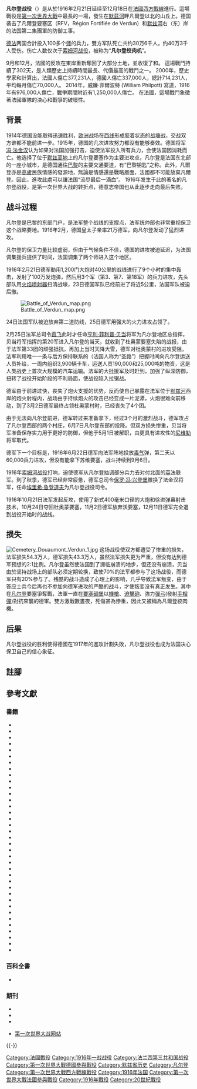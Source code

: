{{for|1917年的凡爾登戰役|第二次凡爾登戰役}}
{{Infobox Military Conflict
|conflict=凡尔登战役
|partof=[[第一次世界大戰|第一次世界大戰]][[西方戰線_(第一次世界大戰)|西方戰線]]
|image=[[File:Verdun_and_Vincinity_-_Map.jpg|300px]]
|caption=凡尔登战役图
|date=1916年2月21日–12月18日
|place=[[法國|法國]]默兹河畔[[凡尔登|凡尔登]]
|result=法國勝利
|combatant1={{flag|法兰西第三共和国}}
|combatant2={{flag|German Empire|name=德意志第二帝国}}
|commander1={{flagicon|France}} [[貝當|菲利普·貝當]]<br>{{flagicon|France}} [[罗贝尔·尼维勒|罗贝尔·尼维勒]]
|commander2={{flagicon|German Empire}} [[埃里希·馮·法金漢|埃里希·馮·法金漢]]<br>{{flagicon|German Empire}} [[威廉皇储_(德国)|威廉皇储]]
|strength1=75个师，约1,140,000人
|strength2=50个师，约1,250,000人
|casualties1 = 379,000–400,000人
* 163,000人阵亡
* 216,000人受伤
|casualties2 = 355,000-434,000人
* 143,000人阵亡
}}{{Campaignbox Western Front (World War I)}}

'''凡尔登战役'''（{{lang-fr|'''Bataille de Verdun'''}}）是从於1916年2月21日延续至12月18日在[[法國|法國]][[西方戰線_(第一次世界大戰)|西方戰線]]進行。這場戰役是[[第一次世界大戰|第一次世界大戰]]中最長的一場，發生在[[默茲河|默茲河]]畔凡爾登以北的山丘上。德国{{Link-en|德意志帝國陸軍第5集團軍|5th Army (German Empire)|第5集團軍}}袭击了凡爾登要塞区（RFV，Région Fortifiée de Verdun）和[[默兹河|默兹河]]右（东）岸的法国第二集團軍的防御工事。

[[德国|德]][[法国|法]]两国合計投入100多个[[師_(軍隊)|师]]的兵力，雙方军队死亡共约30万6千人，约40万3千人受伤。伤亡人数仅次于[[索姆河战役|索姆河战役]]，被称为“'''凡尔登绞肉机'''”。

9月和12月，法國的反攻在東岸重新奪回了大部分土地，並收復了{{le|杜奥蒙要塞|Fort Douaumont}}和{{le|法乌克斯要塞|Fort Vaux}}。 這場戰鬥持續了302天，是人類歷史上持續時間最長、代價最高的戰鬥之一。 2000年，歷史學家{{le|漢內斯·赫爾|Hannes Heer}}和{{le|克勞斯·瑙曼(歷史學家)|Klaus Naumann (historian)}}計算出，法國人傷亡377,231人，德國人傷亡337,000人，總計714,231人，平均每月傷亡70,000人。 2014年，威廉·菲爾波特 (William Philpott) 寫道，1916年有976,000人傷亡，戰爭期間附近有1,250,000人傷亡。 在法國，這場戰鬥象徵著法國軍隊的決心和戰爭的破壞性。

== 背景 ==
{{see also|布鲁西洛夫攻势|索姆河战役}}
1914年德国没能取得迅速胜利，[[欧洲|欧洲]]战场在[[西线|西线]]形成胶着状态的[[战壕|战壕]]战，交战双方谁都不能前进一步。1915年，德国的几次进攻努力都没有能够奏效。德国将军[[冯·法金汉|冯·法金汉]]认为如果对法国加强打击，迫使法军投入所有兵力，会使法国因消耗而亡。他选择了位于[[默兹高地|默兹高地]]上的凡尔登要塞作为主要进攻点，凡尔登是法国东北部的一座小城市，是德国通往[[巴黎|巴黎]]的主要交通要道，有“巴黎钥匙”之称。此外，凡爾登亦是[[高盧|高盧]]民族情感的發源地，無論是情感還是戰略層面，法國都不可能放棄凡爾登。因此，進攻此處可以讓法国“流尽最后一滴血”。
1916年发生于此的著名的凡尔登战役，是第一次世界大战的转折点，德意志帝国也从此逐步走向最后失败。

== 战斗过程 ==
凡尔登是巴黎的东部门户，是法军整个战线的支撑点，法军统帅部也非常重视保卫这个战略要地。1916年2月，德国皇太子亲率21万德军，向凡尔登发动了猛烈进攻。

凡尔登的保卫力量比较虚弱，但由于气候条件不佳，德国的进攻被迫延迟，为法国调集援兵提供了时间，法国调集了两个师进入这个地区。

1916年2月21日德军動用1,200门大炮对40公里的战线进行了9个小时的集中轰击，发射了100万发炮弹，然后用3个军（第3、第7、第18军）的兵力进攻，先头部队用[[火焰喷射器|火焰喷射器]]扫清战壕，23日德国军队已经前进了将近5公里，法国军队被迫后撤。

[[File:Battle_of_Verdun_map.png|thumb]]

24日法国军队被迫放弃第二道防线，25日德军用强大的火力进攻占领了{{le|杜奥蒙要塞|Fort Douaumont}}。

2月25日法军总司令[[霞飞|霞飞]]此时才任命[[亨利·菲利普·贝当|亨利·菲利普·贝当]]将军为凡尔登地区总指挥，贝当将军指挥的第20军进入凡尔登的当天，就收到了杜奥蒙要塞失陷的战报，由于法军第33团的顽强抵抗，再加上当时天降大雪，德军对杜奥蒙村的进攻受阻，法军利用唯一一条与后方保持联系的{{le|巴勒迪克-凡尔登公路|Voie Sacrée}}（法国人称为“圣路”）把握时间向凡尔登运送人员补给，一周内组织3,900辆卡车，运送人员190,000和25,000吨的物资，这是人类战史上首次大规模的汽车运输。法军的大批援军及时赶到，加强了纵深防御，扭转了战役开始阶段的不利局面，使战役陷入拉锯战。

德军由于前进过快，丧失了炮火支援的优势，反而使自己暴露在法军位于[[默兹河|默兹河]]西岸的炮火射程内，战场由于持续炮火的攻击已经变成一片泥潭，火炮很难向前移动，到了3月2日德军最终占领杜奥蒙村时，已经丧失了4个团。

由于无法向凡尔登前进，德军转过来准备拿下{{le|莫尔翁山|Le Mort Homme|霍姆山}}，经过3个月的激烈战斗，德军攻占了凡尔登西部的两个村庄，6月7日凡尔登东部的{{le|法乌克斯要塞|Fort Vaux}}投降。但双方损失惨重，贝当将军准备保存实力用于更好的防御，但他于5月1日被解职，由更具有进攻性的[[罗贝尔·尼维勒|尼维勒]]将军取代。

德军下一个目标是{{link-fr|苏维要塞|Fort de Souville}}，1916年6月22日德军向法军阵地投放[[毒气|毒气]]弹，第二天以60,000兵力进攻，但没有能拿下苏维要塞，战斗持续到9月6日。

1916年[[索姆河战役|索姆河战役]]打响，迫使德军从凡尔登抽调部分兵力去对付北面的[[英国|英]]法联军。到了秋季，德军已经非常疲惫，德军总司令[[保罗·冯·兴登堡|保罗·冯·兴登堡]]撤换了法金汉将军，任命[[埃里希·鲁登道夫|埃里希·鲁登道夫]]为凡尔登战役司令。

1916年10月21日法军发起反攻，使用了新式400毫米口径的大炮和徐进弹幕射击技术，10月24日夺回杜奥蒙要塞，11月2日德军放弃沃要塞，12月11日德军完全退到战役开始时的战线。

== 损失 ==
[[File:Cemetery_Douaumont_Verdun_1.jpg|thumb]]
这场战役使双方都遭受了惨重的损失，法军损失54.3万人，德军损失43.3万人，虽然法军损失更为严重，但没有达到德军预想的2:1比例。凡尔登虽然使法国到了濒临崩溃的地步，但还没有崩溃，贝当由於坚持战场上的部队必须定期轮换，致使70%的法军都参与了这场战役，而德军只有20%参与了。残酷的战斗造成了心理上的影响，几乎导致法军叛变，由于答应士兵今后再也不参加向德军进攻的严酷的战斗，才使叛变没有真正发生。其中在[[凡尔登|凡尔登]]要塞爭奪戰，法軍一直在[[要塞|要塞]][[碉堡|碉堡]]以[[機槍|機槍]]、[[迫擊砲|迫擊砲]]、強力[[彈弓|彈弓]](發射[[手榴彈|手榴彈]])對抗來襲的德軍。雙方激戰數晝夜，死傷甚為慘重，因此又被稱為凡爾登絞肉機。

== 后果 ==
凡尔登战役的胜利使得德國在1917年的進攻計劃失敗，凡尔登战役也成为法国决心保卫自己的信心象征。

==註腳==
{{Reflist}}


==參考文獻==

===書籍===
{{refbegin}}
* {{cite book |title=Falkenhayn, Politisches Denken und Handeln im Kaiserreich |trans-title=Falkenhayn, Political Thinking and Action in the Empire |last=Afflerbach |first=H. |year=1994 |language=de |publisher=Verlag Oldenburg |location=München |isbn=978-3-486-55972-9}}
* {{cite book |title=Great War, Total War, Combat and Mobilization on the Western Front 1914–1918 |last1=Chickering |first1=R. |last2=Förster |first2=S. |author-link1=Roger Chickering |year=2006 |orig-year=2000 |publisher=Publications of the German Historical Institute |location=London |edition=Cambridge University Press |isbn=978-0-521-02637-6}}
* {{cite book |last=Churchill |first=W. S. |author-link=Winston Churchill |title=The World Crisis |publisher=Thornton Butterworth |location=London |year=1938 |orig-year=1923–1931 |edition=Odhams |oclc=4945014}}
* {{cite book |title=Paths of Glory: The French Army 1914–18 |last=Clayton |first=A. |year=2003 |publisher=Cassell |location=London |isbn=978-0-304-35949-3}}
* {{cite book |last1=Davilla |first1=J. J. |last2=Soltan |first2=Arthur |title=French Aircraft of the First World War |publisher=Flying Machines Press |location=Mountain View, CA |year=1997 |isbn=978-1-891268-09-0}}
* {{cite book |title=Verdun, 1914–1918 |last=Denizot |first=A. |year=1996 |language=fr |publisher=Nouvelles Éditions Latines |location=Paris |isbn=978-2-7233-0514-3}}
* {{cite book|author1-link=Robert A. Doughty |last=Doughty |first=R. A. |title=Pyrrhic victory: French Strategy and Operations in the Great War |location=Cambridge, MA |publisher=The Belknap Press of Harvard University |year=2005 |isbn=978-0-674-01880-8}}
* {{cite book |last1=Durant |first1=A. |last2=Durant |first2=W. |title=The Story of Civilization |volume=X |location=New York, New York |publisher=Simon and Schuster |year=1967 |oclc=387805}}
* {{cite book |title=Die Oberste Heeresleitung 1914–1916 in ihren wichtigsten Entschliessungen |language=de |trans-title=General Headquarters and its Critical Decisions 1914–1916 |last=Falkenhayn |first=E. |author-link=Erich von Falkenhayn |year=2004 |orig-year=1919 |publisher=Mittler & Sohn |location=Berlin |edition=facs. trans. of Hutchinson 1919 trans. Naval & Military Press, Uckfield |isbn=978-1-84574-139-6 |url=https://archive.org/details/generalheadquart00falk |access-date=9 February 2016}} 
* {{cite book |title=German Strategy and the Path to Verdun: Erich von Falkenhayn and the Development of Attrition, 1870–1916 |last=Foley |first=R. T. |year=2007 |orig-year=2005 |publisher=Cambridge University Press |location=Cambridge |edition=pbk. |isbn=978-0-521-04436-3}}
* {{cite book |title=Battle: A Visual Journey through 5,000 Years of Combat |last=Grant |first=R. G. |year=2005 |publisher=Dorling Kindersley Publishers |location=London |isbn=978-1-4053-1100-7 |url=https://archive.org/details/battlevisualjour0000gran_e3z7 |url-access=registration}}
* {{cite book |last=Greenhalgh |first=Elizabeth |title=The French Army and the First World War |publisher=Cambridge University Press |location=Cambridge |year=2014 |isbn=978-1-107-60568-8}}
* {{cite book |last=Guttman |first=J. |title=Nieuport 11/16 Bébé vs Fokker Eindecker – Western Front 1916 |series=Duel 59 |publisher=Osprey |location=Oxford |year=2014 |isbn=978-1-78200-353-3}}
* {{cite book |title=War of Extermination: The German Military in World War II, 1941–44 |last1=Heer |first1=H. |last2=Naumann |first2=K. |author-link1=Hannes Heer |year=2000 |publisher=Berghahn Books |location=New York |isbn=978-1-57181-232-2}}
* {{cite book |series=Battleground Europe |title=Fort Douaumont |last=Holstein |first=C. |year=2010 |orig-year=2002 |publisher=Pen and Sword |location=Barnsley |edition=repr. |isbn=978-1-84884-345-5}}
* {{cite book |series=Battleground Europe |title=Fort Vaux |last=Holstein |first=C. |year=2011 |publisher=Pen and Sword |location=Barnsley |isbn=978-1-78303-235-8}}
* {{cite book |title=The Price of Glory: Verdun 1916 |last=Horne |first=A. |author-link=Alistair Horne |year=2007 |orig-year=1962 |edition=pbk. repr. Penguin |location=London |isbn=978-0-14-193752-6}}
* {{cite book |last=Jackson |first=J. |title=France: The Dark Years, 1940–1944 |publisher=Oxford University Press |location=London |year=2001 |isbn=978-0-19-820706-1 |url-access=registration |url=https://archive.org/details/france00juli}}
* {{cite book |title=Verdun: The Longest Battle of the Great War |last=Jankowski |first=P. |year=2014 |orig-year=2013 |publisher=Oxford University Press |location=Oxford |isbn=978-0-19-931689-2}}
* {{cite book |title=Verdun, les Forts de la Victoire |trans-title=Verdun, the Forts of Victory |last=Le Hallé |first=G. |year=1998 |language=fr |publisher=Citédis |location=Paris |isbn=978-2-911920-10-3}}
* {{cite book |title=Verdun |last=Mason |first=D. |year=2000 |publisher=Windrush Press |location=Moreton-in-Marsh |isbn=978-1-900624-41-1}}
* {{cite book |ref={{harvid|Michelin|1919}} |title=Verdun and the Battles for its Possession |author=<!--Staff writer(s); no by-line.--> |year=1919 |publisher=Michelin and Cie |location=Clermont Ferrand |url=https://archive.org/details/cu31924027945991 |access-date=16 August 2013 |oclc=654957066}}
* {{cite book |title=An Asian Zone of Monetary Stability |last=Murase |first=T. |year=2002 |publisher=Asia Pacific Press |location=Canberra |isbn=978-0-7315-3664-1}}
* {{cite book |title=The Road to Verdun: France, Nationalism and the First World War |last=Ousby |first=I. |author-link=Ian Ousby |year=2002 |publisher=Jonathan Cape |location=London |isbn=978-0-224-05990-9}}
* {{cite book |title=Petain: Le Soldat 1914–1940 |trans-title=Petain, the Soldier 1914–1940 |last=Pedroncini |first=G. |author-link=Guy Pedroncini |year=1989 |language=fr |publisher=Perrin |location=Paris |isbn=978-2-262-01386-8}}
* {{cite book |title=Verdun |last=Pétain |first=H. P. |author-link=Philippe Pétain |year=1930 |orig-year=1929 |publisher=Elkin Mathews & Marrot |location=London |url=https://archive.org/details/verdun00henr |access-date=31 May 2016 |translator-first=M. |translator-last=MacVeagh |oclc=1890922}}
* {{cite book |title=Bloody Victory: The Sacrifice on the Somme and the making of the Twentieth Century |last=Philpott |first=W. |year=2009 |publisher=Little, Brown |location=London |isbn=978-1-4087-0108-9}}
* {{cite book |title=Attrition: Fighting the First World War |last=Philpott |first=W. |year=2014 |publisher=Little, Brown |location=London |isbn=978-1-4087-0355-7}}
* {{cite book |last=Samuels |first=M. |title=Command or Control? Command, Training and Tactics in the British and German Armies 1888–1918 |publisher=Frank Cass |location=London |year=1995 |isbn=978-0-7146-4214-7}}
* {{cite book |last=Schwencke |first=A. |year=1925–30 |series=Schlachten des Weltkrieges: In Einzeldarstellungen bearbeitet und herausgegeben im Auftrage des Reichsarchivs. Unter Benutzung der amtlichen Quellen des Reichsarchivs (Battles of the World War in Monographs Edited and Published on behalf of the Reicharchiv. Using Official Sources of the Reichsarchiv) |title=Die Tragödie von Verdun 1916. II. Teil: Das Ringen um Fort Vaux |trans-title=The Tragedy of Verdun 1916 Part II: The Struggle for Fort Vaux |volume=XIV |publisher=Gerhard Stalling Verlag |location=Oldenburg, Berlin |oclc=929264533 |url=https://digi.landesbibliothek.at/viewer/image/AC05825508/1/LOG_0003/ |access-date=28 March 2019 |via=The digital State Library of Upper Austria}}
* {{cite book |series=Aus Deutschlands großer Zeit |number=116 |title=Königlich preußisches Sturm-Bataillon Nr 5 (Rohr): nach der Erinnerung aufgezeichnet unter Zuhilfenahme des Tagebuches von Oberstleutnant a. D. Rohr |trans-title=Royal Prussian Storm Battalion No. 5 (Rohr): after the Memory Recorded using the Diary of Lieutenant-Colonel a. D. Rohr |last=Schwerin |first=E. Graf von |year=1939 |publisher=Zeulenroda |location=Sporn |oclc=250134090}}
* {{cite book |title=The German Army on the Western Front 1915 |last=Sheldon |first=J. |year=2012 |publisher=Pen and Sword Military |location=Barnsley |isbn=978-1-84884-466-7}}
* {{cite book |last=Sherman |first=Daniel J. |year=1999 |title=The Construction of Memory in Interwar France |publisher=University of Chicago Press |isbn=978-0-226-75285-3 |url=https://books.google.com/books?id=AN-uIdVPITYC}}
* {{cite book |title=The Smoke and the Fire, Myths and Anti-myths of War 1861–1945 |last=Terraine |first=J. | author-link=John Terraine |year=1992 |orig-year=1980 |publisher=Sidgwick & Jackson |location=London |edition=repr. Leo Cooper |isbn=978-0-85052-330-0}}
* {{cite book |title=The Last Valley: The Battle of Dien Bien Phu |last=Windrow |first=M. |year=2004 |publisher=Weidenfeld & Nicolson |location=London |isbn=978-0-297-84671-0}}
* {{cite book |title=A Life of General De Gaulle: The Last Great Frenchman |last=Williams |first=C. |year=1998 |publisher=Jossey Bass |location=Hoboken, NJ |isbn=978-0-471-11711-7}}
* {{cite book |title=If Germany Attacks: The Battle in Depth in the West |last=Wynne |first=G. C. |year=1976 |orig-year=1939 |publisher=Faber & Faber |location=London |edition=Greenwood Press, NY |isbn=978-0-8371-5029-1}}
{{refend}}

===百科全書===
{{refbegin}}
* {{cite encyclopedia |title=The Harper's Encyclopaedia of Military History: From 3,500 BC to the Present |last1=Dupuy |first1=E. R. |last2=Dupuy |first2=T. N. |author-link2=Trevor N. Dupuy |year=1993 |publisher=Harper Reference |location=New York |edition=4th |isbn=978-0-06-270056-8 |url-access=registration |url=https://archive.org/details/harperencycloped0000dupu |access-date=6 October 2019}}
{{refend}}

===期刊===
{{refbegin}}
* {{cite journal |last=Barcellini |first=S. |title=Memoire et Memoires de Verdun 1916–1996 |trans-title=Memory and Memoirs of Verdun 1916–1996 |journal=Guerres Mondiales et Conflits Contemporains |year=1996 |volume=46 |issue=182 |pages=77–98 |publisher=Presses universitaires de France |location=Paris |jstor=25732329 |issn=0984-2292}}
* {{cite journal |title=Falkenhayns Plan für 1916 ein Beitrag zur Frage: Wie gelangt man aus dem Stellungskrieg zu Entscheidungsuchender Operation? |trans-title=Falkenhayn's plan for 1916: A Contribution to the Question: How to get out of Trench Warfare and Attain a Decisive Decision? |language=de |last=Förster |first=W. |year=1937 |publisher=Mittler |location=Berlin |journal=Militärwissenschaftliche Rundschau |edition=2nd part 3 |issn=0935-3623}}
* {{cite journal |last=Krumeich |first=G. |title="Saigner la France"? Mythes et Realite de la Strategie Allemande de la Bataille de Verdun |trans-title="Bleed France"? Myths and Reality of the German Strategy of the Battle of Verdun |language=fr |journal=Guerres Mondiales et Conflits Contemporains |year=1996 |volume=46 |issue=182 |pages=17–29 |publisher=Presses universitaires de France |location=Paris |jstor=25732324 |issn=0984-2292}}
{{refend}}
* [http://www.firstworldwar.com/battles/verdun.htm 第一次世界大战网站]{{Wayback|url=http://www.firstworldwar.com/battles/verdun.htm |date=20051218033857 }}

{{-}}
{{第一次世界大战}}

{{Authority control}}

{{Portal bar|法國|政治|軍事|歷史}}
[[Category:法國戰役|Category:法國戰役]]
[[Category:1916年一战战役|Category:1916年一战战役]]
[[Category:法兰西第三共和国战役|Category:法兰西第三共和国战役]]
[[Category:第一次世界大戰德國參與戰役|Category:第一次世界大戰德國參與戰役]]
[[Category:默兹省历史|Category:默兹省历史]]
[[Category:凡尔登|Category:凡尔登]]
[[Category:第一次世界大戰西方戰線戰役|Category:第一次世界大戰西方戰線戰役]]
[[Category:1916年法国|Category:1916年法国]]
[[Category:第一次世界大戰法國參與戰役|Category:第一次世界大戰法國參與戰役]]
[[Category:1916年戰役|Category:1916年戰役]]
[[Category:20世紀戰役|Category:20世紀戰役]]